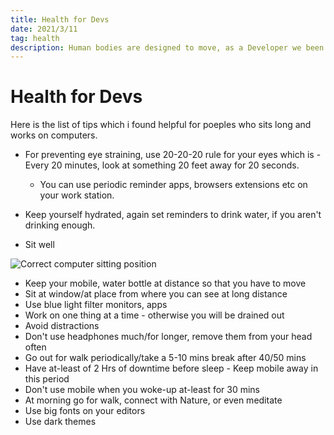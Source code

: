 ```yaml
---
title: Health for Devs
date: 2021/3/11
tag: health
description: Human bodies are designed to move, as a Developer we been sitting, looking at screen constantly and not moving much. Since lockdown, this percentage gets lowered down drastically.
---
```


# Health for Devs


Here is the list of tips which i found helpful for poeples who sits long and works on computers.

- For preventing eye straining, use 20-20-20 rule for your eyes which is - Every 20 minutes, look at something 20 feet away for 20 seconds.
  - You can use periodic reminder apps, browsers extensions etc on your work station.

- Keep yourself hydrated, again set reminders to drink water, if you aren't drinking enough.

- Sit well

<Image src="/images/computer-sitting-pos.jpeg" alt="Correct computer sitting position" layout="responsive" width={300} height={200} quality={100} className="next-image" />

- Keep your mobile, water bottle at distance so that you have to move
- Sit at window/at place from where you can see at long distance
- Use blue light filter monitors, apps
- Work on one thing at a time - otherwise you will be drained out
- Avoid distractions
- Don't use headphones much/for longer, remove them from your head often
- Go out for walk periodically/take a 5-10 mins break after 40/50 mins
- Have at-least of 2 Hrs of downtime before sleep - Keep mobile away in this period
- Don't use mobile when you woke-up at-least for 30 mins
- At morning go for walk, connect with Nature, or even meditate
- Use big fonts on your editors
- Use dark themes

